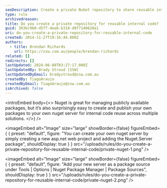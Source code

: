 ```yaml
---
seoDescription: Create a private NuGet repository to share reusable internal code and boost collaboration across multiple solutions.
type: rule
archivedreason:
title: Do you create a private repository for reusable internal code?
guid: 363bc9b0-d5f7-4ea6-b318-d8f7140628a1
uri: do-you-create-a-private-repository-for-reusable-internal-code
created: 2014-11-27T19:16:44.000Z
authors:
  - title: Brendan Richards
    url: https://ssw.com.au/people/brendan-richards
related: []
redirects: []
lastUpdated: 2024-06-08T03:27:17.000Z
lastUpdatedBy: Brady Stroud [SSW]
lastUpdatedByEmail: bradystroud@ssw.com.au
createdBy: TiagoAraujo
createdByEmail: TiagoAraujo@ssw.com.au
isArchived: false
---
```


<introEmbed
  body={<>
Nuget is great for managing publicly available packages, but it’s also surprisingly easy to create and publish your own packages to your own nuget server for internal code reuse across multiple solutions.
  </>}
/>

<imageEmbed
  alt="Image"
  size="large"
  showBorder={false}
  figureEmbed={ {
    preset: "default",
    figure: "You can create your own nuget server by simply creating a new asp.net web project and adding the Nuget.Server package",
    shouldDisplay: true
  } }
  src="/uploads/rules/do-you-create-a-private-repository-for-reusable-internal-code/private-nuget-1.png"
/>



<imageEmbed
  alt="Image"
  size="large"
  showBorder={false}
  figureEmbed={ {
    preset: "default",
    figure: "Add your new server as a package source under Tools | Options | Nuget Package Manager | Package Sources",
    shouldDisplay: true
  } }
  src="/uploads/rules/do-you-create-a-private-repository-for-reusable-internal-code/private-nuget-2.png"
/>
